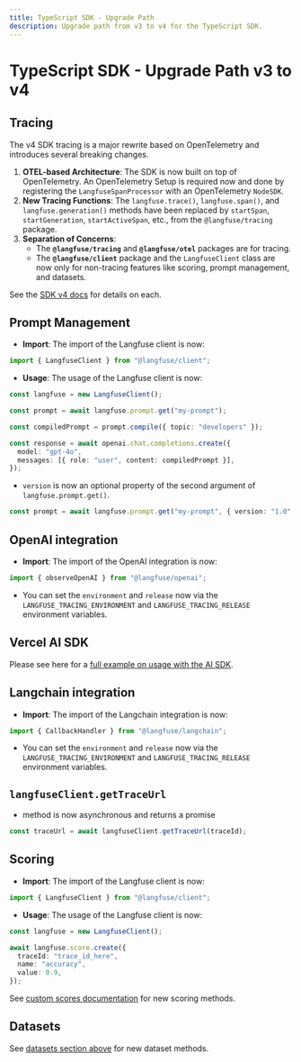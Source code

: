 ```yaml
---
title: TypeScript SDK - Upgrade Path
description: Upgrade path from v3 to v4 for the TypeScript SDK.
---
```


# TypeScript SDK - Upgrade Path v3 to v4

## Tracing

The v4 SDK tracing is a major rewrite based on OpenTelemetry and introduces several breaking changes.

1.  **OTEL-based Architecture**: The SDK is now built on top of OpenTelemetry. An OpenTelemetry Setup is required now and done by registering the `LangfuseSpanProcessor` with an OpenTelemetry `NodeSDK`.
2.  **New Tracing Functions**: The `langfuse.trace()`, `langfuse.span()`, and `langfuse.generation()` methods have been replaced by `startSpan`, `startGeneration`, `startActiveSpan`, etc., from the `@langfuse/tracing` package.
3.  **Separation of Concerns**:
      * The **`@langfuse/tracing`** and **`@langfuse/otel`** packages are for tracing.
      * The **`@langfuse/client`** package and the `LangfuseClient` class are now only for non-tracing features like scoring, prompt management, and datasets.

See the [SDK v4 docs](/docs/observability/sdk/typescript/overview) for details on each.

## Prompt Management

- **Import**: The import of the Langfuse client is now:

```typescript
import { LangfuseClient } from "@langfuse/client";
```

- **Usage**: The usage of the Langfuse client is now:

```typescript
const langfuse = new LangfuseClient();

const prompt = await langfuse.prompt.get("my-prompt");

const compiledPrompt = prompt.compile({ topic: "developers" });

const response = await openai.chat.completions.create({
  model: "gpt-4o",
  messages: [{ role: "user", content: compiledPrompt }],
});
```

- `version` is now an optional property of the second argument of `langfuse.prompt.get()`.

```typescript
const prompt = await langfuse.prompt.get("my-prompt", { version: "1.0" });
```


## OpenAI integration

- **Import**: The import of the OpenAI integration is now:

```typescript
import { observeOpenAI } from "@langfuse/openai";
```

- You can set the `environment` and `release` now via the `LANGFUSE_TRACING_ENVIRONMENT` and `LANGFUSE_TRACING_RELEASE` environment variables.

## Vercel AI SDK

Please see here for a [full example on usage with the AI SDK](/docs/observability/sdk/typescript/instrumentation#vercel-ai-sdk).
## Langchain integration

- **Import**: The import of the Langchain integration is now:

```typescript
import { CallbackHandler } from "@langfuse/langchain";
```

- You can set the `environment` and `release` now via the `LANGFUSE_TRACING_ENVIRONMENT` and `LANGFUSE_TRACING_RELEASE` environment variables.

## `langfuseClient.getTraceUrl`
- method is now asynchronous and returns a promise

```typescript
const traceUrl = await langfuseClient.getTraceUrl(traceId);
```

## Scoring

- **Import**: The import of the Langfuse client is now:

```typescript
import { LangfuseClient } from "@langfuse/client";
```

- **Usage**: The usage of the Langfuse client is now:

```typescript
const langfuse = new LangfuseClient();

await langfuse.score.create({
  traceId: "trace_id_here",
  name: "accuracy",
  value: 0.9,
});
```

See [custom scores documentation](/docs/evaluation/evaluation-methods/custom-scores) for new scoring methods.

## Datasets

See [datasets section above](#datasets) for new dataset methods.

